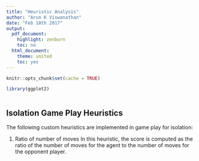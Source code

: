 ```yaml
---
title: "Heuristic Analysis"
author: "Arun K Viswanathan"
date: "Feb 18th 2017"
output:
  pdf_document:
    highlight: zenburn
    toc: no
  html_document:
    theme: united
    toc: yes
---
```


```r
knitr::opts_chunk$set(cache = TRUE)
```

```r
library(ggplot2)
```

```r
```

## Isolation Game Play Heuristics

The following custom heuristics are implemented in game play for isolation:

1. Ratio of number of moves
In this heuristic, the score is computed as the ratio of the number of moves for the agent to the number of moves for the
opponent player. 
